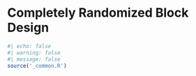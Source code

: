 # Completely Randomized Block Design 

```r
#| echo: false
#| warning: false
#| message: false
source('_common.R')
```
